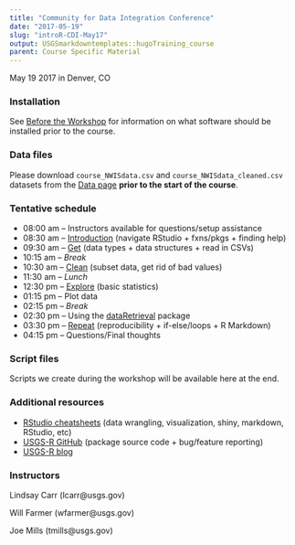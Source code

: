 ```yaml
---
title: "Community for Data Integration Conference"
date: "2017-05-19"
slug: "introR-CDI-May17"
output: USGSmarkdowntemplates::hugoTraining_course
parent: Course Specific Material
---
```


May 19 2017 in Denver, CO

### Installation
See [Before the Workshop](/intro-curriculum/Before) for information on what software should be installed prior to the course.

### Data files
Please download `course_NWISdata.csv` and `course_NWISdata_cleaned.csv` datasets from the [Data page](/intro-curriculum/data/) **prior to the start of the course**. 

### Tentative schedule

* 08:00 am -- Instructors available for questions/setup assistance
* 08:30 am -- [Introduction](/intro-curriculum/Introduction) (navigate RStudio + fxns/pkgs + finding help)
* 09:30 am -- [Get](/intro-curriculum/Get) (data types + data structures + read in CSVs)
* 10:15 am -- *Break*
* 10:30 am -- [Clean](/intro-curriculum/Clean) (subset data, get rid of bad values) 
* 11:30 am -- *Lunch*
* 12:30 pm -- [Explore](/intro-curriculum/Explore) (basic statistics)
* 01:15 pm -- Plot data
* 02:15 pm -- *Break*
* 02:30 pm -- Using the [dataRetrieval](https://owi.usgs.gov/R/dataRetrieval.html) package
* 03:30 pm -- [Repeat](/intro-curriculum/Reproduce/) (reproducibility + if-else/loops + R Markdown)
* 04:15 pm -- Questions/Final thoughts

### Script files

Scripts we create during the workshop will be available here at the end.

### Additional resources
* [RStudio cheatsheets](https://www.rstudio.com/resources/cheatsheets/) (data wrangling, visualization, shiny, markdown, RStudio, etc)
* [USGS-R GitHub](https://github.com/USGS-R) (package source code + bug/feature reporting)
* [USGS-R blog](https://owi.usgs.gov/blog/tags/r)

### Instructors

Lindsay Carr (lcarr@usgs.gov)

Will Farmer (wfarmer@usgs.gov)

Joe Mills (tmills@usgs.gov)
